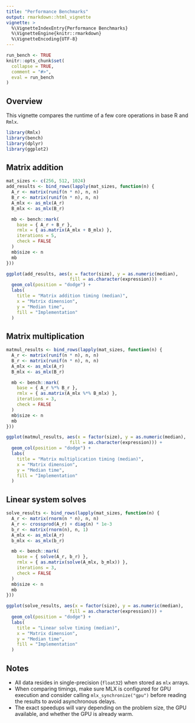 ```yaml
---
title: "Performance Benchmarks"
output: rmarkdown::html_vignette
vignette: >
  %\VignetteIndexEntry{Performance Benchmarks}
  %\VignetteEngine{knitr::rmarkdown}
  %\VignetteEncoding{UTF-8}
---
```


```r
run_bench <- TRUE
knitr::opts_chunk$set(
  collapse = TRUE,
  comment = "#>",
  eval = run_bench
)
```

## Overview

This vignette compares the runtime of a few core operations in base R and
`Rmlx`. 

```r
library(Rmlx)
library(bench)
library(dplyr)
library(ggplot2)
```

## Matrix addition

```r
mat_sizes <- c(256, 512, 1024)
add_results <- bind_rows(lapply(mat_sizes, function(n) {
  A_r <- matrix(runif(n * n), n, n)
  B_r <- matrix(runif(n * n), n, n)
  A_mlx <- as_mlx(A_r)
  B_mlx <- as_mlx(B_r)

  mb <- bench::mark(
    base = { A_r + B_r },
    rmlx = { as.matrix(A_mlx + B_mlx) },
    iterations = 5,
    check = FALSE
  )
  mb$size <- n
  mb
}))

ggplot(add_results, aes(x = factor(size), y = as.numeric(median), 
                        fill = as.character(expression))) +
  geom_col(position = "dodge") +
  labs(
    title = "Matrix addition timing (median)",
    x = "Matrix dimension",
    y = "Median time",
    fill = "Implementation"
  )
```

## Matrix multiplication

```r
matmul_results <- bind_rows(lapply(mat_sizes, function(n) {
  A_r <- matrix(runif(n * n), n, n)
  B_r <- matrix(runif(n * n), n, n)
  A_mlx <- as_mlx(A_r)
  B_mlx <- as_mlx(B_r)

  mb <- bench::mark(
    base = { A_r %*% B_r },
    rmlx = { as.matrix(A_mlx %*% B_mlx) },
    iterations = 3,
    check = FALSE
  )
  mb$size <- n
  mb
}))

ggplot(matmul_results, aes(x = factor(size), y = as.numeric(median), 
                        fill = as.character(expression))) +
  geom_col(position = "dodge") +
  labs(
    title = "Matrix multiplication timing (median)",
    x = "Matrix dimension",
    y = "Median time",
    fill = "Implementation"
  )
```

## Linear system solves

```r
solve_results <- bind_rows(lapply(mat_sizes, function(n) {
  A_r <- matrix(rnorm(n * n), n, n)
  A_r <- crossprod(A_r) + diag(n) * 1e-3
  b_r <- matrix(rnorm(n), n, 1)
  A_mlx <- as_mlx(A_r)
  b_mlx <- as_mlx(b_r)

  mb <- bench::mark(
    base = { solve(A_r, b_r) },
    rmlx = { as.matrix(solve(A_mlx, b_mlx)) },
    iterations = 3,
    check = FALSE
  )
  mb$size <- n
  mb
}))

ggplot(solve_results, aes(x = factor(size), y = as.numeric(median), 
                        fill = as.character(expression))) +
  geom_col(position = "dodge") +
  labs(
    title = "Linear solve timing (median)",
    x = "Matrix dimension",
    y = "Median time",
    fill = "Implementation"
  )
```



## Notes

- All data resides in single-precision (`float32`) when stored as `mlx` arrays.
- When comparing timings, make sure MLX is configured for GPU execution and
  consider calling `mlx_synchronize("gpu")` before reading the results to avoid
  asynchronous delays.
- The exact speedups will vary depending on the problem size, the GPU available,
  and whether the GPU is already warm.
